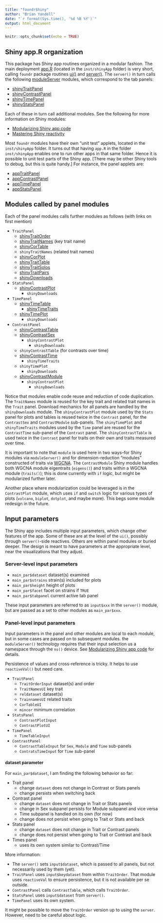 ```yaml
---
title: "foundrShiny"
author: "Brian Yandell"
date: "`r format(Sys.time(), '%d %B %Y')`"
output: html_document
---
```


```r
knitr::opts_chunk$set(echo = TRUE)
```

## Shiny app.R organization

This package has Shiny app routines organized in a modular fashion.
The main deployment 
[app.R](https://github.com/AttieLab-Systems-Genetics/foundr/blob/main/inst/shinyApp/app.R)
(located in the `inst/shinyApp` folder) is very short, calling `foundr` package routines
[ui()](https://github.com/AttieLab-Systems-Genetics/foundr/blob/main/R/ui.R)
and
[server()](https://github.com/AttieLab-Systems-Genetics/foundr/blob/main/R/server.R).
The `server()` in turn calls the following [moduleServer](https://shiny.posit.co/r/reference/shiny/1.7.0/moduleserver) modules,
which correspond to the tab panels:

- [shinyTraitPanel](https://github.com/AttieLab-Systems-Genetics/foundr/blob/main/R/shinyTraitPanel.R)
- [shinyContrastPanel](https://github.com/AttieLab-Systems-Genetics/foundr/blob/main/R/shinyContrastPanel.R)
- [shinyTimePanel](https://github.com/AttieLab-Systems-Genetics/foundr/blob/main/R/shinyTimePanel.R)
- [shinyStatsPanel](https://github.com/AttieLab-Systems-Genetics/foundr/blob/main/R/shinyStats.R)

Each of these in turn call additional modules. 
See the following for more information on Shiny modules:

- [Modularizing Shiny app code](https://shiny.posit.co/r/articles/improve/modules/)
- [Mastering Shiny reactivity](https://mastering-shiny.org/reactivity-intro.html)

Most `foundr` modules have their own "unit test" applets,
located in the `inst/shinyApp` folder. 
It turns out that having `app.R` in the folder `inst/shinyApp` enables one to
run other apps in that same folder. Hence it is possible to unit test parts of
the Shiny app. [There may be other Shiny tools to debug, but this is quite handy.]
For instance, the panel applets are:

- [appTraitPanel](https://github.com/AttieLab-Systems-Genetics/foundr/blob/main/inst/shinyApp/appTraitPanel.R)
- [appContrastPanel](https://github.com/AttieLab-Systems-Genetics/foundr/blob/main/inst/shinyApp/appContrastPanel.R)
- [appTimePanel](https://github.com/AttieLab-Systems-Genetics/foundr/blob/main/inst/shinyApp/appTimePanel.R)
- [appStatsPanel](https://github.com/AttieLab-Systems-Genetics/foundr/blob/main/inst/shinyApp/appStats.R)

## Modules called by panel modules

Each of the panel modules calls further modules as follows
(with links on first mention)

- `TraitPanel`
  - [shinyTraitOrder](https://github.com/AttieLab-Systems-Genetics/foundr/blob/main/R/shinyTraitOrder.R)
  - [shinyTraitNames](https://github.com/AttieLab-Systems-Genetics/foundr/blob/main/R/shinyTraitNames.R) (key trait name)
  - [shinyCorTable](https://github.com/AttieLab-Systems-Genetics/foundr/blob/main/R/shinyCorTable.R)
  - `shinyTraitNames` (related trait names)
  - [shinyCorPlot](https://github.com/AttieLab-Systems-Genetics/foundr/blob/main/R/shinyCorPlot.R)
  - [shinyTraitTable](https://github.com/AttieLab-Systems-Genetics/foundr/blob/main/R/shinyTraitTable.R)
  - [shinyTraitSolos](https://github.com/AttieLab-Systems-Genetics/foundr/blob/main/R/shinyTraitSolos.R)
  - [shinyTraitPairs](https://github.com/AttieLab-Systems-Genetics/foundr/blob/main/R/shinyTraitPairs.R)
  - [shinyDownloads](https://github.com/AttieLab-Systems-Genetics/foundr/blob/main/R/shinyDownloads.R)
- `StatsPanel`
  - [shinyContrastPlot](https://github.com/AttieLab-Systems-Genetics/foundr/blob/main/R/shinyContrastPlot.R)
    - `shinyDownloads`
- `TimePanel`
  - [shinyTimeTable](https://github.com/AttieLab-Systems-Genetics/foundr/blob/main/R/shinyTimeTable.R)
    - [shinyTimeTraits](https://github.com/AttieLab-Systems-Genetics/foundr/blob/main/R/shinyTimeTraits.R)
  - [shinyTimePlot](https://github.com/AttieLab-Systems-Genetics/foundr/blob/main/R/shinyTimePlot.R)
    - `shinyDownloads`
- `ContrastPanel`
  - [shinyContrastTable](https://github.com/AttieLab-Systems-Genetics/foundr/blob/main/R/shinyContrastTable.R)
  - [shinyContrastSex](https://github.com/AttieLab-Systems-Genetics/foundr/blob/main/R/shinyContrastSex.R)
    - `shinyContrastPlot`
      - `shinyDownloads`
  - `shinyContrastTable` (for contrasts over time)
  - [shinyContrastTime](https://github.com/AttieLab-Systems-Genetics/foundr/blob/main/R/shinyContrastTime.R)
    - `shinyTimeTraits`
  - `shinyTimePlot`
    - `shinyDownloads`
  - [shinyContrastModule](https://github.com/AttieLab-Systems-Genetics/foundr/blob/main/R/shinyContrastModule.R)
    - `shinyContrastPlot`
      - `shinyDownloads`

Notice that modules enable code reuse and reduction of
code duplication.
The `TraitNames` module is reused for the key trait
and related trait names in the `Trait` panel.
Download mechanics for all panels are handled by the `shinyDownloads` module.
The `shinyContrastPlot` module used by the `Stats` panel for plots and tables is reused twice in the `Contrast` panel,
for the `ContrastSex` and `ContrastModule` sub-panels.
The `shinyTimePlot` and `shinyTimeTraits` modules used by the `Time` panel are
reused for the `ContrastTime` sub-panel of the `Contrast` panel.
The `shinyContrastTable` is used twice in the `Contrast` panel for traits on their own and traits measured over time.

It is important to note that `module` is used here in two ways--for Shiny modules via `moduleServer()` and for dimension-reduction "modules" constructed of traits via [WGCNA](https://CRAN.R-project.org/package=WGCNA).
The `ContrastModule` Shiny module handles both WGCNA module eigentraits (`eigens()`) and traits within a WGCNA module (`traits()`); this is done currently with `if` logic, but might be modularized further later.

Another place where modularization could be leveraged is in the
`ContrastPlot` module, which uses `if` and `switch` logic for
various types of plots (`volcano`, `biplot`, `dotplot`, and maybe more). This begs some module redesign in the future.

## Input parameters

The Shiny app includes multiple input parameters, which change other features
of the app. Some of these are at the level of the `ui()`, possibly through `server()`-side reactives. Others are within panel modules or buried deeper.
The design is meant to have parameters at the appropriate level,
near the visualizations that they adjust.

### Server-level input parameters

- `main_par$dataset` dataset(s) examined
- `main_par$strains` strain(s) included for plots
- `main_par$height` height of plots
- `main_par$facet` facet on strains if `TRUE`
- `main_par$tabpanel` current active tab panel

These input parameters are referred to as `input$xxx` in the `server()` module,
but are passed as a set to other modules as `main_par$xxx`.

### Panel-level input parameters

Input parameters in the panel and other modules are local to each module,
but in some cases are passed on to subsequent modules. the `moduleServer()`
technology requires that their input selection us a namespace through the `ns()` device. See
[Modularizing Shiny app code](https://shiny.posit.co/r/articles/improve/modules/)
for details.

Persistence of values and cross-reference is tricky.
It helps to use `reactiveVal()` but need care.

- `TraitPanel`
  - `TraitOrderInput` dataset(s) and order
  - `TraitNamesUI` key trait
  - `reldataset` dataset(s)
  - `TrainnamesUI` related traits
  - `CorTableUI`
  - `mincor` minimum correlation
- `StatsPanel`
  - `ContrastPlotInput`
  - `ContrastPlotUI`
- `TimePanel`
  - `TimeTableInput`
- `ContrastPanel`
  - `ContrastTableInput` for `Sex`, `Module` and `Time` sub-panels
  - `ContratsTimeInput` for `Time` sub-panel


#### dataset parameter

For `main_par$dataset`, I am finding the following behavior so far:

- Trait panel
  + change `dataset` does not change in Contrast or Stats panels
  + change persists when switching back
- Contrast panel 
  + change `dataset` does not change in Trait or Stats panels
  + change in Sex subpanel persists for Module subpanel and vice versa
  + Time subpanel is handled on its own (for now)
  + change does not persist when going to Trait or Stats and back
- Stats panel 
  + change `dataset` does not change in Trait or Contrast panels
  + change does not persist when going to Trait or Contrast and back
- Times panel
  + uses its own system similar to Contrast/Time
  
More information:

- The `server()` sets `input$dataset`, which is passed to all panels, but not necessarily used by them (yet).
- `TraitPanel` uses `input$keydataset` from within `TraitOrder`. That module uses `reactiveVal` to ensure persistence, but it is not available per se outside.
- `ContrastPanel` calls `ContrastTable`, which calls `TraitOrder`.
- `StatsPanel` uses `input$dataset` from `server()`.
- `TimePanel` uses its own system.

It might be possible to move the `TraitOrder` version up to using the `server`.
However, need to be careful about logic.
